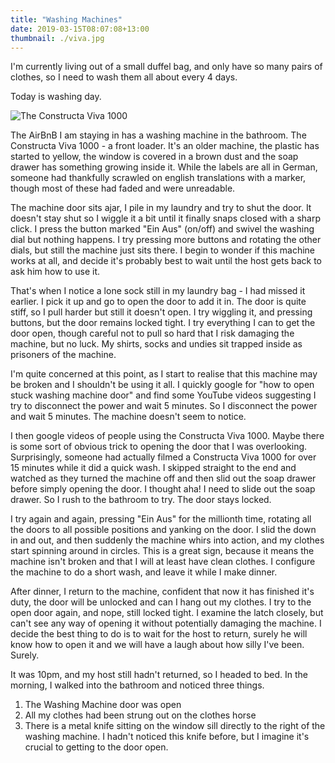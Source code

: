 ```yaml
---
title: "Washing Machines"
date: 2019-03-15T08:07:08+13:00
thumbnail: ./viva.jpg
---
```


I'm currently living out of a small duffel bag, and only have so many pairs of
clothes, so I need to wash them all about every 4 days.

Today is washing day.

![The Constructa Viva 1000](./viva.jpg)

The AirBnB I am staying in has a washing machine in the bathroom. The
Constructa Viva 1000 - a front loader. It's an older machine, the plastic has
started to yellow, the window is covered in a brown dust and the soap drawer
has something growing inside it. While the labels are all in German, someone
had thankfully scrawled on english translations with a marker, though most of
these had faded and were unreadable.

The machine door sits ajar, I pile in my laundry and try to shut the door. It
doesn't stay shut so I wiggle it a bit until it finally snaps closed with a
sharp click. I press the button marked "Ein Aus" (on/off) and swivel the
washing dial but nothing happens.  I try pressing more buttons and rotating the
other dials, but still the machine just sits there.  I begin to wonder if this
machine works at all, and decide it's probably best to wait until the host gets
back to ask him how to use it. 

That's when I notice a lone sock still in my laundry bag - I had missed it
earlier. I pick it up and go to open the door to add it in. The door is quite
stiff, so I pull harder but still it doesn't open. I try wiggling it, and
pressing buttons, but the door remains locked tight. I try everything I can to
get the door open, though careful not to pull so hard that I risk damaging the
machine, but no luck. My shirts, socks and undies sit trapped inside as
prisoners of the machine.

I'm quite concerned at this point, as I start to realise that this machine may
be broken and I shouldn't be using it all. I quickly google for "how to open
stuck washing machine door" and find some YouTube videos suggesting I try to
disconnect the power and wait 5 minutes. So I disconnect the power and wait 5
minutes. The machine doesn't seem to notice.

I then google videos of people using the Constructa Viva 1000. Maybe there is
some sort of obvious trick to opening the door that I was overlooking.
Surprisingly, someone had actually filmed a Constructa Viva 1000 for over 15
minutes while it did a quick wash. I skipped straight to the end and watched as
they turned the machine off and then slid out the soap drawer before simply
opening the door. I thought aha! I need to slide out the soap drawer. So I rush
to the bathroom to try. The door stays locked.

I try again and again, pressing "Ein Aus" for the millionth time, rotating all
the doors to all possible positions and yanking on the door. I slid the down in
and out, and then suddenly the machine whirs into action, and my clothes start
spinning around in circles. This is a great sign, because it means the machine
isn't broken and that I will at least have clean clothes. I configure the
machine to do a short wash, and leave it while I make dinner.

After dinner, I return to the machine, confident that now it has finished it's
duty, the door will be unlocked and can I hang out my clothes. I try to the
open door again, and nope, still locked tight. I examine the latch closely, but
can't see any way of opening it without potentially damaging the machine. I
decide the best thing to do is to wait for the host to return, surely he will
know how to open it and we will have a laugh about how silly I've been. Surely.

It was 10pm, and my host still hadn't returned, so I headed to bed. In the
morning, I walked into the bathroom and noticed three things.

1. The Washing Machine door was open
2. All my clothes had been strung out on the clothes horse
3. There is a metal knife sitting on the window sill directly to the right of
   the washing machine. I hadn't noticed this knife before, but I imagine it's
   crucial to getting to the door open.
